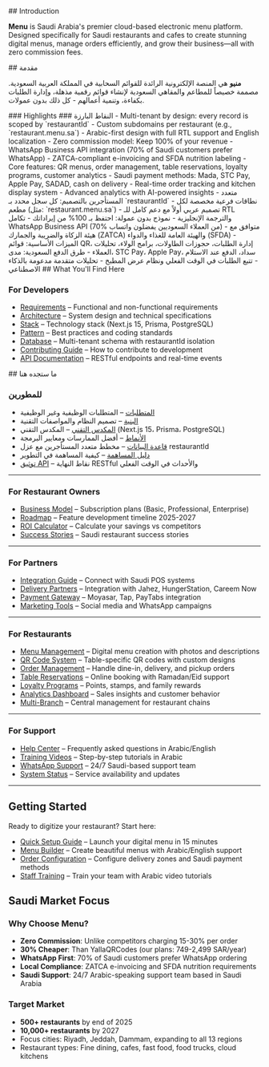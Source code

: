 

<EN>
## Introduction

**Menu** is Saudi Arabia's premier cloud-based electronic menu platform. Designed specifically for Saudi restaurants and cafes to create stunning digital menus, manage orders efficiently, and grow their business—all with zero commission fees.
</EN>

<AR>
## مقدمة

**منيو** هي المنصة الإلكترونية الرائدة للقوائم السحابية في المملكة العربية السعودية. مصممة خصيصاً للمطاعم والمقاهي السعودية لإنشاء قوائم رقمية مذهلة، وإدارة الطلبات بكفاءة، وتنمية أعمالهم - كل ذلك بدون عمولات.
</AR>

<EN>
### Highlights
</EN>

<AR>
### النقاط البارزة
</AR>

<EN>
- Multi-tenant by design: every record is scoped by `restaurantId`
- Custom subdomains per restaurant (e.g., `restaurant.menu.sa`)
- Arabic-first design with full RTL support and English localization
- Zero commission model: Keep 100% of your revenue
- WhatsApp Business API integration (70% of Saudi customers prefer WhatsApp)
- ZATCA-compliant e-invoicing and SFDA nutrition labeling
- Core features: QR menus, order management, table reservations, loyalty programs, customer analytics
- Saudi payment methods: Mada, STC Pay, Apple Pay, SADAD, cash on delivery
- Real-time order tracking and kitchen display system
- Advanced analytics with AI-powered insights
</EN>

<AR>
- متعدد المستأجرين بالتصميم: كل سجل محدد بـ `restaurantId`
- نطاقات فرعية مخصصة لكل مطعم (مثل: `restaurant.menu.sa`)
- تصميم عربي أولاً مع دعم كامل للـ RTL والترجمة الإنجليزية
- نموذج بدون عمولة: احتفظ بـ 100% من إيراداتك
- تكامل WhatsApp Business API (70% من العملاء السعوديين يفضلون واتساب)
- متوافق مع هيئة الزكاة والضريبة والجمارك (ZATCA) والهيئة العامة للغذاء والدواء (SFDA)
- الميزات الأساسية: قوائم QR، إدارة الطلبات، حجوزات الطاولات، برامج الولاء، تحليلات العملاء
- طرق الدفع السعودية: مدى، STC Pay، Apple Pay، سداد، الدفع عند الاستلام
- تتبع الطلبات في الوقت الفعلي ونظام عرض المطبخ
- تحليلات متقدمة مدعومة بالذكاء الاصطناعي
</AR>

<EN>
## What You'll Find Here

### For Developers

* [Requirements](/docs/requirements) – Functional and non-functional requirements
* [Architecture](/docs/architecture) – System design and technical specifications
* [Stack](/docs/stack) – Technology stack (Next.js 15, Prisma, PostgreSQL)
* [Pattern](/docs/pattern) – Best practices and coding standards
* [Database](/docs/database) – Multi-tenant schema with restaurantId isolation
* [Contributing Guide](/docs/contribute) – How to contribute to development
* [API Documentation](/docs/api) – RESTful endpoints and real-time events
</EN>

<AR>
## ما ستجده هنا

### للمطورين

* [المتطلبات](/ar/docs/requirements) – المتطلبات الوظيفية وغير الوظيفية
* [البنية](/ar/docs/architecture) – تصميم النظام والمواصفات التقنية
* [المكدس التقني](/ar/docs/stack) – المكدس التقني (Next.js 15، Prisma، PostgreSQL)
* [الأنماط](/ar/docs/pattern) – أفضل الممارسات ومعايير البرمجة
* [قاعدة البيانات](/ar/docs/database) – مخطط متعدد المستأجرين مع عزل restaurantId
* [دليل المساهمة](/ar/docs/contribute) – كيفية المساهمة في التطوير
* [توثيق API](/ar/docs/api) – نقاط النهاية RESTful والأحداث في الوقت الفعلي
</AR>

---

### For Restaurant Owners

* [Business Model](/docs/business/model) – Subscription plans (Basic, Professional, Enterprise)
* [Roadmap](/docs/roadmap) – Feature development timeline 2025-2027
* [ROI Calculator](/docs/business/roi) – Calculate your savings vs competitors
* [Success Stories](/docs/business/cases) – Saudi restaurant success stories

---

### For Partners

* [Integration Guide](/docs/partners/integrations) – Connect with Saudi POS systems
* [Delivery Partners](/docs/partners/delivery) – Integration with Jahez, HungerStation, Careem Now
* [Payment Gateway](/docs/partners/payment) – Moyasar, Tap, PayTabs integration
* [Marketing Tools](/docs/partners/marketing) – Social media and WhatsApp campaigns

---

### For Restaurants

* [Menu Management](/docs/features/menu) – Digital menu creation with photos and descriptions
* [QR Code System](/docs/features/qr) – Table-specific QR codes with custom designs
* [Order Management](/docs/features/orders) – Handle dine-in, delivery, and pickup orders
* [Table Reservations](/docs/features/reservations) – Online booking with Ramadan/Eid support
* [Loyalty Programs](/docs/features/loyalty) – Points, stamps, and family rewards
* [Analytics Dashboard](/docs/features/analytics) – Sales insights and customer behavior
* [Multi-Branch](/docs/features/branches) – Central management for restaurant chains

---

### For Support

* [Help Center](/docs/support/help) – Frequently asked questions in Arabic/English
* [Training Videos](/docs/support/videos) – Step-by-step tutorials in Arabic
* [WhatsApp Support](/docs/support/whatsapp) – 24/7 Saudi-based support team
* [System Status](/docs/support/status) – Service availability and updates

---

## Getting Started

Ready to digitize your restaurant? Start here:

* [Quick Setup Guide](/docs/setup) – Launch your digital menu in 15 minutes
* [Menu Builder](/docs/menu-builder) – Create beautiful menus with Arabic/English support
* [Order Configuration](/docs/order-setup) – Configure delivery zones and Saudi payment methods
* [Staff Training](/docs/training) – Train your team with Arabic video tutorials

## Saudi Market Focus

### Why Choose Menu?

* **Zero Commission**: Unlike competitors charging 15-30% per order
* **30% Cheaper**: Than YallaQRCodes (our plans: 749-2,499 SAR/year)
* **WhatsApp First**: 70% of Saudi customers prefer WhatsApp ordering
* **Local Compliance**: ZATCA e-invoicing and SFDA nutrition requirements
* **Saudi Support**: 24/7 Arabic-speaking support team based in Saudi Arabia

### Target Market

* **500+ restaurants** by end of 2025
* **10,000+ restaurants** by 2027
* Focus cities: Riyadh, Jeddah, Dammam, expanding to all 13 regions
* Restaurant types: Fine dining, cafes, fast food, food trucks, cloud kitchens
